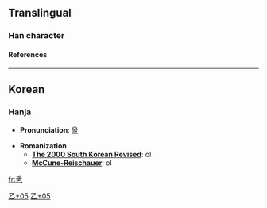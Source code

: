 ==Translingual==
===Han character===
{{Han char|rad=乙|as=05|sn=6|so=|four=|canj=竹火木弓 (HFDN)|cmean=}}
====References====
{{Han ref|kx=0084.141|dj=0171.191|hdz=10053.081|uh=4E6F|ud=20079}}

----
==Korean==
===Hanja===

* '''Pronunciation''': [[올]]

* '''Romanization'''
** '''[[The 2000 South Korean Revised Romanization|The 2000 South Korean Revised]]''': ol
** '''[[McCune-Reischauer]]''': ol


[[Category:CJKV Character articles lacking a common meaning|乙+05]]
[[Category:Korean-only CJKV Characters|乙+05]]

[[fr:乯]]